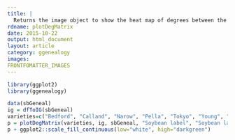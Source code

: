 ```yaml
---
title: |
  Returns the image object to show the heat map of degrees between the inputted set of vertices
rdname: plotDegMatrix
date: 2015-10-22
output: html_document
layout: article
category: ggenealogy
images:
FRONTFOMATTER_IMAGES
---
```


```r
library(ggplot2)
library(ggenealogy)
```

```r

data(sbGeneal)
ig = dfToIG(sbGeneal)
varieties=c("Bedford", "Calland", "Narow", "Pella", "Tokyo", "Young", "Zane")
p = plotDegMatrix(varieties, ig, sbGeneal, "Soybean label", "Soybean label", "Degree")
p + ggplot2::scale_fill_continuous(low="white", high="darkgreen")



```